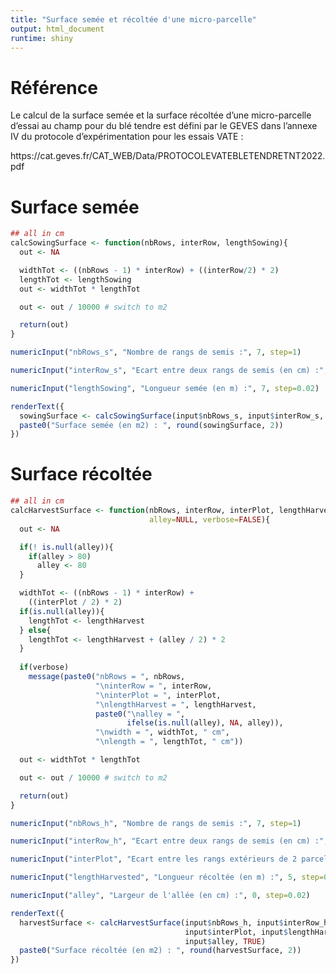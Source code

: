 ```yaml
---
title: "Surface semée et récoltée d'une micro-parcelle"
output: html_document
runtime: shiny
---
```



# Référence

Le calcul de la surface semée et la surface récoltée d'une micro-parcelle d'essai au champ pour du blé tendre est défini par le GEVES dans l'annexe IV du protocole d'expérimentation pour les essais VATE :

https://cat.geves.fr/CAT_WEB/Data/PROTOCOLEVATEBLETENDRETNT2022.pdf

<!--
## Saclay : 7 rangs ; largeur semoir = 106 cm ; voie du tracteur = 150 cm
## donc interRows = 106 / (7-1) = 17.7
## et interPlot = 150 - 106 = 44
-->


# Surface semée

```r
## all in cm
calcSowingSurface <- function(nbRows, interRow, lengthSowing){
  out <- NA

  widthTot <- ((nbRows - 1) * interRow) + ((interRow/2) * 2)
  lengthTot <- lengthSowing
  out <- widthTot * lengthTot

  out <- out / 10000 # switch to m2

  return(out)
}
```

```r
numericInput("nbRows_s", "Nombre de rangs de semis :", 7, step=1)

numericInput("interRow_s", "Ecart entre deux rangs de semis (en cm) :", 17.7, step=0.1)

numericInput("lengthSowing", "Longueur semée (en m) :", 7, step=0.02)

renderText({
  sowingSurface <- calcSowingSurface(input$nbRows_s, input$interRow_s, input$lengthSowing * 100)
  paste0("Surface semée (en m2) : ", round(sowingSurface, 2))
})
```


# Surface récoltée

```r
## all in cm
calcHarvestSurface <- function(nbRows, interRow, interPlot, lengthHarvest,
                               alley=NULL, verbose=FALSE){
  out <- NA

  if(! is.null(alley)){
    if(alley > 80)
      alley <- 80
  }

  widthTot <- ((nbRows - 1) * interRow) +
    ((interPlot / 2) * 2)
  if(is.null(alley)){
    lengthTot <- lengthHarvest
  } else{
    lengthTot <- lengthHarvest + (alley / 2) * 2
  }
  
  if(verbose)
    message(paste0("nbRows = ", nbRows,
                   "\ninterRow = ", interRow,
                   "\ninterPlot = ", interPlot,
                   "\nlengthHarvest = ", lengthHarvest,
                   paste0("\nalley = ",
                          ifelse(is.null(alley), NA, alley)),
                   "\nwidth = ", widthTot, " cm",
                   "\nlength = ", lengthTot, " cm"))

  out <- widthTot * lengthTot

  out <- out / 10000 # switch to m2

  return(out)
}
```

```r
numericInput("nbRows_h", "Nombre de rangs de semis :", 7, step=1)

numericInput("interRow_h", "Ecart entre deux rangs de semis (en cm) :", 17.7, step=0.1)

numericInput("interPlot", "Ecart entre les rangs extérieurs de 2 parcelles adjacentes (en cm) :", 44, step=0.1)

numericInput("lengthHarvested", "Longueur récoltée (en m) :", 5, step=0.02)

numericInput("alley", "Largeur de l'allée (en cm) :", 0, step=0.02)

renderText({
  harvestSurface <- calcHarvestSurface(input$nbRows_h, input$interRow_h,
                                       input$interPlot, input$lengthHarvested * 100,
                                       input$alley, TRUE)
  paste0("Surface récoltée (en m2) : ", round(harvestSurface, 2))
})
```
